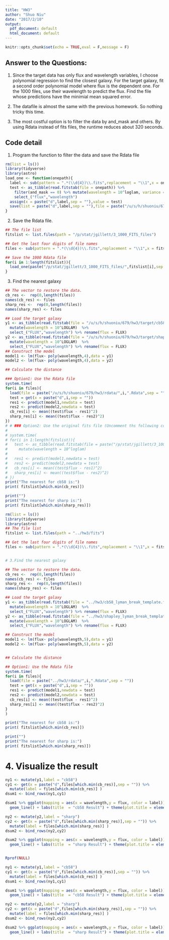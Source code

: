 ```yaml
---
title: "HW3"
author: "Shuo Niu"
date: "2017/2/10"
output:
  pdf_document: default
  html_document: default
---
```


```r
knitr::opts_chunk$set(echo = TRUE,eval = F,message = F)
```

## Answer to the Questions:

1. Since the target data has only flux and wavelength variables, I choose polynomial 
 regression to find the closest galaxy. For the target galaxy, fit a second order
polynomial model where flux is the dependent one. For the 1000 files, use their 
wavelength to predict the flux. Find the file whose predictions have the minimial 
mean squared error.

2. The datafile is almost the same with the previous homework. So nothing tricky
this time.

3. The most costful option is to filter the data by and_mask and others. By using Rdata instead of fits files, the runtime reduces about 320 seconds.

## Code detail
1. Program the function to filter the data and save the Rdata file

```r
rm(list = ls())
library(tidyverse)
library(astro)
load_one <- function(onepath){
  label <- sub(pattern = ".*(\\d{4})\\.fits",replacement = "\\1",x = onepath)
  test <- as_tibble(read.fitstab(file = onepath)) %>% 
    filter(and_mask == 0) %>% mutate(wavelength = 10^loglam, variance = 1/ivar) %>%
    select_("flux","wavelength")
  assign(x = paste("d",label,sep = ""),value = test)
  save(list = paste("d",label,sep = ""),file = paste("/u/s/h/shuoniu/679/hw3/rdata/",label,".Rdata",sep = ""))
}

```

2. Save the Rdata file.

```r
## The file list
fitslist <- list.files(path = "/p/stat/jgillett/3_1000_FITS_files")

## Get the last four digits of file names
files <- sub(pattern = ".*(\\d{4})\\.fits",replacement = "\\1",x = fitslist)

## Save the 1000 Rdata file
for(i in 1:length(fitslist)){
  load_one(paste("/p/stat/jgillett/3_1000_FITS_files/",fitslist[i],sep = ""))  
}
```

3. Find the nearest galaxy

```r
## The vector to restore the data.
cb_res <-  rep(0,length(files))
names(cb_res) <- files
sharp_res <-  rep(0,length(files))
names(sharp_res) <- files

## Load the target galaxy
y1 <- as_tibble(read.fitstab(file = "/u/s/h/shuoniu/679/hw3/target/cb58_lyman_break_template.fit.txt")) %>% 
  mutate(wavelength = 10^LOGLAM)  %>% 
  select_("FLUX","wavelength") %>% rename(flux = FLUX)
y2 <- as_tibble(read.fitstab(file = "/u/s/h/shuoniu/679/hw3/target/shapley_lyman_break_template.fit.txt")) %>% 
  mutate(wavelength = 10^LOGLAM)  %>% 
  select_("FLUX","wavelength") %>% rename(flux = FLUX)
## Construct the model
model1 <- lm(flux~ poly(wavelength,4),data = y1)
model2 <- lm(flux~ poly(wavelength,4),data = y2)

## Calculate the distance

### Option1: Use the Rdata file
system.time(
for(i in files){
  load(file = paste("/u/s/h/shuoniu/679/hw3/rdata/",i,".Rdata",sep = ""))
  test = get(x = paste("d",i,sep = ""))
  res1 <- predict(model1,newdata = test)
  res2 <- predict(model2,newdata = test)
  cb_res[i] <- mean((test$flux - res1)^2)
  sharp_res[i] <- mean((test$flux - res2)^2)
})
# # ### Option2: Use the original fits file (Uncomment ths following codes)
#
# system.time(
# for(i in 1:length(fitslist)){
#   test <- as_tibble(read.fitstab(file = paste("/p/stat/jgillett/3_1000_FITS_files/",fitslist[i],sep = ""))) %>%
#     mutate(wavelength = 10^loglam)
# 
#   res1 <- predict(model1,newdata = test)
#   res2 <- predict(model2,newdata = test)
#   cb_res[i] <- mean((test$flux - res1)^2)
#   sharp_res[i] <- mean((test$flux - res2)^2)
# })
print("The nearest for cb58 is:")
print( fitslist[which.min(cb_res)])

print("")
print("The nearest for sharp is:")
print( fitslist[which.min(sharp_res)])
```

```r
rm(list = ls())
library(tidyverse)
library(astro)
## The file list
fitslist <- list.files(path = "../hw3/fits")

## Get the last four digits of file names
files <- sub(pattern = ".*(\\d{4})\\.fits",replacement = "\\1",x = fitslist)


# 3.Find the nearest galaxy

## The vector to restore the data.
cb_res <-  rep(0,length(files))
names(cb_res) <- files
sharp_res <-  rep(0,length(files))
names(sharp_res) <- files

## Load the target galaxy
y1 <- as_tibble(read.fitstab(file = "../hw3/cb58_lyman_break_template.fit.txt")) %>% 
  mutate(wavelength = 10^LOGLAM)  %>% 
  select_("FLUX","wavelength") %>% rename(flux = FLUX)
y2 <- as_tibble(read.fitstab(file = "../hw3/shapley_lyman_break_template.fit.txt")) %>% 
  mutate(wavelength = 10^LOGLAM)  %>% 
  select_("FLUX","wavelength") %>% rename(flux = FLUX)

## Construct the model
model1 <- lm(flux~ poly(wavelength,5),data = y1)
model2 <- lm(flux~ poly(wavelength,5),data = y2)


## Calculate the distance

## Option1: Use the Rdata file
system.time(
for(i in files){
  load(file = paste("../hw3/rdata/",i,".Rdata",sep = ""))
  test = get(x = paste("d",i,sep = ""))
  res1 <- predict(model1,newdata = test)
  res2 <- predict(model2,newdata = test)
  cb_res[i] <- mean((test$flux - res1)^2)
  sharp_res[i] <- mean((test$flux - res2)^2)
}
)

print("The nearest for cb58 is:")
print( fitslist[which.min(cb_res)])

print("")
print("The nearest for sharp is:")
print( fitslist[which.min(sharp_res)])
```

# 4. Visualize the result

```r
ny1 <- mutate(y1,label = "cb58")
cy1 <- get(x = paste("d",files[which.min(cb_res)],sep = "")) %>% 
  mutate(label = files[which.min(cb_res)] )
dsum1 <- bind_rows(ny1,cy1)

dsum1 %>% ggplot(mapping = aes(x = wavelength,y = flux, color = label)) + 
  geom_line() + labs(title  = "cb58 Result") + theme(plot.title = element_text(hjust = 0.5))

ny2 <- mutate(y2,label = "sharp")
cy2 <- get(x = paste("d",files[which.min(sharp_res)],sep = "")) %>% 
  mutate(label = files[which.min(sharp_res)] )
dsum2 <- bind_rows(ny2,cy2)

dsum2 %>% ggplot(mapping = aes(x = wavelength,y = flux, color = label)) + 
  geom_line() + labs(title  = "sharp Result") + theme(plot.title = element_text(hjust = 0.5))


Rprof(NULL)

```

```r
ny1 <- mutate(y1,label = "cb58")
cy1 <- get(x = paste("d",files[which.min(cb_res)],sep = "")) %>% 
  mutate(label = files[which.min(cb_res)] )
dsum1 <- bind_rows(ny1,cy1)

dsum1 %>% ggplot(mapping = aes(x = wavelength,y = flux, color = label)) + 
  geom_line() + labs(title  = "cb58 Result") + theme(plot.title = element_text(hjust = 0.5))

ny2 <- mutate(y2,label = "sharp")
cy2 <- get(x = paste("d",files[which.min(sharp_res)],sep = "")) %>% 
  mutate(label = files[which.min(sharp_res)] )
dsum2 <- bind_rows(ny2,cy2)

dsum2 %>% ggplot(mapping = aes(x = wavelength,y = flux, color = label)) + 
  geom_line() + labs(title  = "sharp Result") + theme(plot.title = element_text(hjust = 0.5))
```

